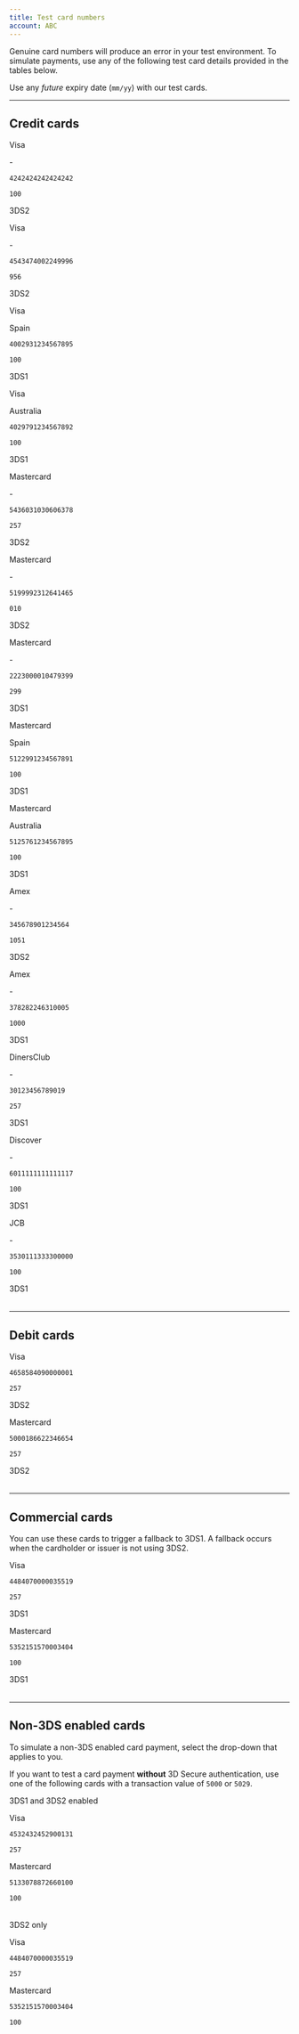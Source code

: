 ```yaml
---
title: Test card numbers
account: ABC
---
```


Genuine card numbers will produce an error in your test environment. To simulate payments, use any of the following test card details provided in the tables below.

<TipBox variant="info" title="Expiry date">

Use any _future_ expiry date (`mm/yy`) with our test cards.

</TipBox>

---

## Credit cards

<Table>
<TableHead headers={['Card type', 'Issuing country', 'Number', 'CVV', '3D Secure version supported']} />
<TableBody>
<TableRow>
<TableCell>

Visa

</TableCell>
<TableCell>

\-

</TableCell>
<TableCell isNoWrap>

`4242424242424242`

</TableCell>
<TableCell>

`100`

</TableCell>
<TableCell>

3DS2

</TableCell>
</TableRow>
<TableRow>
<TableCell>

Visa

</TableCell>
<TableCell>

\-

</TableCell>
<TableCell>

`4543474002249996`

</TableCell>
<TableCell>

`956`

</TableCell>
<TableCell>

3DS2

</TableCell>
</TableRow>
<TableRow>
<TableCell>

Visa

</TableCell>
<TableCell>

Spain

</TableCell>
<TableCell>

`4002931234567895`

</TableCell>
<TableCell>

`100`

</TableCell>
<TableCell>

3DS1

</TableCell>
</TableRow>
<TableRow>
<TableCell>

Visa

</TableCell>
<TableCell>

Australia

</TableCell>
<TableCell>

`4029791234567892`

</TableCell>
<TableCell>

`100`

</TableCell>
<TableCell>

3DS1

</TableCell>
</TableRow>
<TableRow>
<TableCell>

Mastercard

</TableCell>
<TableCell>

\-

</TableCell>
<TableCell>

`5436031030606378`

</TableCell>
<TableCell>

`257`

</TableCell>
<TableCell>

3DS2

</TableCell>
</TableRow>
<TableRow>
<TableCell>

Mastercard

</TableCell>
<TableCell>

\-

</TableCell>
<TableCell>

`5199992312641465`

</TableCell>
<TableCell>

`010`

</TableCell>
<TableCell>

3DS2

</TableCell>
</TableRow>
<TableRow>
<TableCell>

Mastercard

</TableCell>
<TableCell>

\-

</TableCell>
<TableCell>

`2223000010479399`

</TableCell>
<TableCell>

`299`

</TableCell>
<TableCell>

3DS1

</TableCell>
</TableRow>
<TableRow>
<TableCell>

Mastercard

</TableCell>
<TableCell>

Spain

</TableCell>
<TableCell>

`5122991234567891`

</TableCell>
<TableCell>

`100`

</TableCell>
<TableCell>

3DS1

</TableCell>
</TableRow>
<TableRow>
<TableCell>

Mastercard

</TableCell>
<TableCell>

Australia

</TableCell>
<TableCell>

`5125761234567895`

</TableCell>
<TableCell>

`100`

</TableCell>
<TableCell>

3DS1

</TableCell>
</TableRow>
<TableRow>
<TableCell>

Amex

</TableCell>
<TableCell>

\-

</TableCell>
<TableCell>

`345678901234564`

</TableCell>
<TableCell>

`1051`

</TableCell>
<TableCell>

3DS2

</TableCell>
</TableRow>
<TableRow>
<TableCell>

Amex

</TableCell>
<TableCell>

\-

</TableCell>
<TableCell>

`378282246310005`

</TableCell>
<TableCell>

`1000`

</TableCell>
<TableCell>

3DS1

</TableCell>
</TableRow>
<TableRow>
<TableCell>

DinersClub

</TableCell>
<TableCell>

\-

</TableCell>
<TableCell>

`30123456789019`

</TableCell>
<TableCell>

`257`

</TableCell>
<TableCell>

3DS1

</TableCell>
</TableRow>
<TableRow>
<TableCell>

Discover

</TableCell>
<TableCell>

\-

</TableCell>
<TableCell>

`6011111111111117`

</TableCell>
<TableCell>

`100`

</TableCell>
<TableCell>

3DS1

</TableCell>
</TableRow>
<TableRow>
<TableCell>

JCB

</TableCell>
<TableCell>

\-

</TableCell>
<TableCell>

`3530111333300000`

</TableCell>
<TableCell>

`100`

</TableCell>
<TableCell>

3DS1

</TableCell>
</TableRow>
</TableBody>
</Table>

---

## Debit cards

<Table>
<TableHead headers={['Card type', 'Number', 'CVV', '3D Secure version supported']} />
<TableBody>
<TableRow>
<TableCell>

Visa

</TableCell>
<TableCell isNoWrap>

`4658584090000001`

</TableCell>
<TableCell>

`257`

</TableCell>
<TableCell>

3DS2

</TableCell>
</TableRow>
<TableRow>
<TableCell>

Mastercard

</TableCell>
<TableCell>

`5000186622346654`

</TableCell>
<TableCell>

`257`

</TableCell>
<TableCell>

3DS2

</TableCell>
</TableRow>
</TableBody>
</Table>

---

## Commercial cards

You can use these cards to trigger a fallback to 3DS1. A fallback occurs when the cardholder or issuer is not using 3DS2.

<Table>
<TableHead headers={['Card type', 'Number', 'CVV', '3D Secure version supported']} />
<TableBody>
<TableRow>
<TableCell>

Visa

</TableCell>
<TableCell isNoWrap>

`4484070000035519`

</TableCell>
<TableCell>

`257`

</TableCell>
<TableCell>

3DS1

</TableCell>
</TableRow>
<TableRow>
<TableCell>

Mastercard

</TableCell>
<TableCell>

`5352151570003404`

</TableCell>
<TableCell>

`100`

</TableCell>
<TableCell>

3DS1

</TableCell>
</TableRow>
</TableBody>
</Table>

---

## Non-3DS enabled cards

To simulate a non-3DS enabled card payment, select the drop-down that applies to you.

If you want to test a card payment **without** 3D Secure authentication, use one of the following cards with a transaction value of `5000` or `5029`.

<Accordion>
<AccordionHead>3DS1 and 3DS2 enabled</AccordionHead>
<AccordionBody>
<Table>
<TableHead headers={['Card type', 'Number', 'CVV']} />
<TableBody>
<TableRow>
<TableCell>

Visa

</TableCell>
<TableCell>

`4532432452900131`

</TableCell>
<TableCell>

`257`

</TableCell>
</TableRow>
<TableRow>
<TableCell>

Mastercard

</TableCell>
<TableCell>

`5133078872660100`

</TableCell>
<TableCell>

`100`

</TableCell>
</TableRow>
</TableBody>
</Table>
</AccordionBody>
</Accordion>

<Accordion>
<AccordionHead>3DS2 only</AccordionHead>
<AccordionBody>
<Table>
<TableHead headers={['Card type', 'Number', 'CVV']} />
<TableBody>
<TableRow>
<TableCell>

Visa

</TableCell>
<TableCell>

`4484070000035519`

</TableCell>
<TableCell>

`257`

</TableCell>
</TableRow>
<TableRow>
<TableCell>

Mastercard

</TableCell>
<TableCell>

`5352151570003404`

</TableCell>
<TableCell>

`100`

</TableCell>
</TableRow>
</TableBody>
</Table>

</AccordionBody>
</Accordion>
